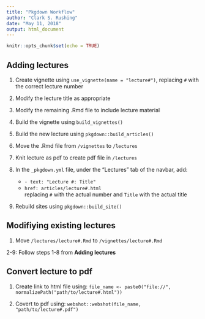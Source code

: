 ```yaml
---
title: "Pkgdown Workflow"
author: "Clark S. Rushing"
date: "May 11, 2018"
output: html_document
---
```


```r
knitr::opts_chunk$set(echo = TRUE)
```

## Adding lectures

1. Create vignette using `use_vignette(name = "lecture#")`, replacing `#` with the correct lecture number 

2. Modify the lecture title as appropriate

3. Modify the remaining .Rmd file to include lecture material

4. Build the vignette using `build_vignettes()`

5. Build the new lecture using `pkgdown::build_articles()`

6. Move the .Rmd file from `/vignettes` to `/lectures`

7. Knit lecture as pdf to create pdf file in `/lectures`

8. In the `_pkgdown.yml` file, under the "Lectures" tab of the navbar, add:  
    + `- text: "Lecture #: Title"` 
    + `  href: articles/lecture#.html`  
  replacing `#` with the actual number and `Title` with the actual title

8. Rebuild sites using `pkgdown::build_site()`

## Modifiying existing lectures

1. Move `/lectures/lecture#.Rmd` to `/vignettes/lecture#.Rmd`

2-9: Follow steps 1-8 from **Adding lectures**

## Convert lecture to pdf

1. Create link to html file using: `file_name <- paste0("file://", normalizePath("path/to/lecture#.html"))`

2. Covert to pdf using: `webshot::webshot(file_name, "path/to/lecture#.pdf")`
